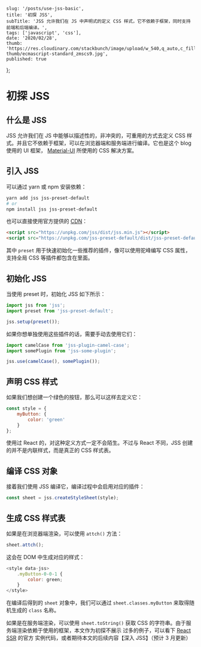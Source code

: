 
    slug: '/posts/use-jss-basic',
    title: '初探 JSS',
    subTitle: 'JSS 允许我们在 JS 中声明式的定义 CSS 样式，它不依赖于框架，同时支持前端和后端编译。',
    tags: ['javascript', 'css'],
    date: '2020/02/28',
    thumb: 'https://res.cloudinary.com/stackbunch/image/upload/w_540,q_auto,c_fill/v1560449319/blog-thumb/ecmascript-standard_zmscs9.jpg',
    published: true
};


# 初探 JSS

## 什么是 JSS

JSS 允许我们在 JS 中能够以描述性的，非冲突的，可重用的方式去定义 CSS 样式。并且它不依赖于框架，可以在浏览器端和服务端进行编译。它也是这个 blog 使用的 UI 框架，
[Material-UI](https://material-ui.com/) 所使用的 CSS 解决方案。

## 引入 JSS

可以通过 yarn 或 npm 安装依赖：

```bash
yarn add jss jss-preset-default
# or
npm install jss jss-preset-default
```

也可以直接使用官方提供的 [CDN](https://cssinjs.org/cdn/)：

```html
<script src="https://unpkg.com/jss/dist/jss.min.js"></script>
<script src="https://unpkg.com/jss-preset-default/dist/jss-preset-default.min.js"></script>
```

其中 `preset` 用于快速初始化一些推荐的插件，像可以使用驼峰编写 CSS 属性，支持全局 CSS 等插件都包含在里面。

## 初始化 JSS

当使用 preset 时，初始化 JSS 如下所示：

```js
import jss from 'jss';
import preset from 'jss-preset-default';

jss.setup(preset());
```

如果你想单独使用这些插件的话，需要手动去使用它们：

```js
import camelCase from 'jss-plugin-camel-case';
import somePlugin from 'jss-some-plugin';

jss.use(camelCase(), somePlugin());
```

## 声明 CSS 样式

如果我们想创建一个绿色的按钮，那么可以这样去定义它：

```js
const style = {
    myButton: {
        color: 'green'
    }
};
```

使用过 React 的，对这种定义方式一定不会陌生。不过与 React 不同，JSS 创建的并不是内联样式，而是真正的 CSS 样式表。

## 编译 CSS 对象

接着我们使用 JSS 编译它，编译过程中会启用对应的插件：

```js
const sheet = jss.createStyleSheet(style);
```

## 生成 CSS 样式表

如果是在浏览器端渲染，可以使用 `attch()` 方法：

```js
sheet.attch();
```

这会在 DOM 中生成对应的样式：

```js
<style data-jss>
    .myButton-0-0-1 {
        color: green;
    }
</style>
```

在编译后得到的 `sheet` 对象中，我们可以通过 `sheet.classes.myButton` 来取得随机生成的 `class` 名称。

如果是在服务端渲染，可以使用 `sheet.toString()` 获取 CSS 的字符串。由于服务端渲染依赖于使用的框架，本文作为初探不展示
过多的例子，可以看下 [React SSR](https://github.com/cssinjs/examples/blob/gh-pages/react-ssr/src/server.js) 的官方
实例代码，或者期待本文的后续内容【深入 JSS】（预计 3 月更新）
